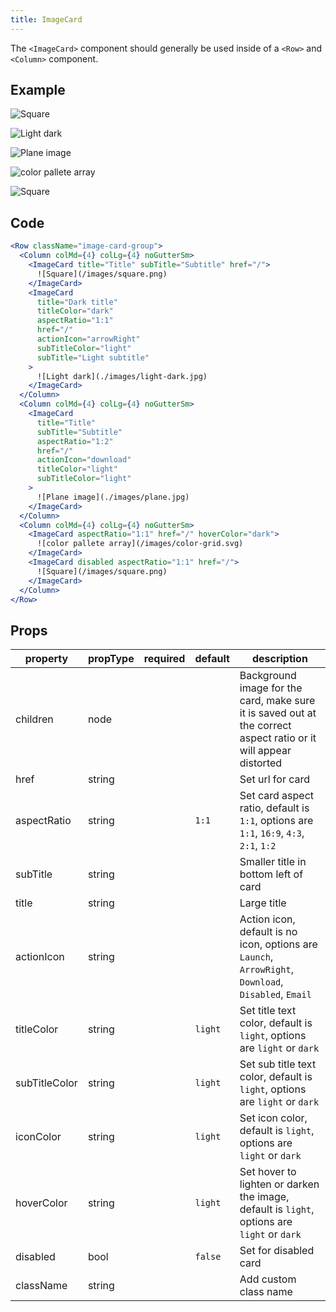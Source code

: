 ```yaml
---
title: ImageCard
---
```


<PageDescription>

The `<ImageCard>` component should generally be used inside of a `<Row>` and `<Column>` component.

</PageDescription>

## Example

<Row className="image-card-group">
<Column colMd={4} colLg={4} noGutterSm>
    <ImageCard
      title="Title"
      subTitle="Subtitle"
      href="/"
      >

![Square](/images/square.png)

  </ImageCard>
  <ImageCard
      title="Dark title"
      titleColor="dark"
      aspectRatio="1:1"
      href="/"
      actionIcon="arrowRight"
      subTitleColor="light"
      subTitle="Light subtitle"
      >

![Light dark](./images/light-dark.jpg)

  </ImageCard>
</Column>
<Column colMd={4} colLg={4} noGutterSm>
    <ImageCard
      title="Title"
      subTitle="Subtitle"
      aspectRatio="1:2"
      href="/"
      actionIcon="download"
      titleColor="light"
      subTitleColor="light"
      >

![Plane image](./images/plane.jpg)

  </ImageCard>
</Column>
<Column colMd={4} colLg={4} noGutterSm>
    <ImageCard
      aspectRatio="1:1"
      href="/"
      hoverColor="dark"
      >

![color pallete array](/images/color-grid.svg)

  </ImageCard>
      <ImageCard
      disabled
      aspectRatio="1:1"
      href="/"
      >

![Square](/images/square.png)

  </ImageCard>
</Column>
</Row>

## Code

```jsx path=components/ImageCard/ImageCard.js src=https://github.com/carbon-design-system/gatsby-theme-carbon/tree/master/packages/gatsby-theme-carbon/src/components/ImageCard
<Row className="image-card-group">
  <Column colMd={4} colLg={4} noGutterSm>
    <ImageCard title="Title" subTitle="Subtitle" href="/">
      ![Square](/images/square.png)
    </ImageCard>
    <ImageCard
      title="Dark title"
      titleColor="dark"
      aspectRatio="1:1"
      href="/"
      actionIcon="arrowRight"
      subTitleColor="light"
      subTitle="Light subtitle"
    >
      ![Light dark](./images/light-dark.jpg)
    </ImageCard>
  </Column>
  <Column colMd={4} colLg={4} noGutterSm>
    <ImageCard
      title="Title"
      subTitle="Subtitle"
      aspectRatio="1:2"
      href="/"
      actionIcon="download"
      titleColor="light"
      subTitleColor="light"
    >
      ![Plane image](./images/plane.jpg)
    </ImageCard>
  </Column>
  <Column colMd={4} colLg={4} noGutterSm>
    <ImageCard aspectRatio="1:1" href="/" hoverColor="dark">
      ![color pallete array](/images/color-grid.svg)
    </ImageCard>
    <ImageCard disabled aspectRatio="1:1" href="/">
      ![Square](/images/square.png)
    </ImageCard>
  </Column>
</Row>
```

## Props

| property      | propType | required | default | description                                                                                                      |
| ------------- | -------- | -------- | ------- | ---------------------------------------------------------------------------------------------------------------- |
| children      | node     |          |         | Background image for the card, make sure it is saved out at the correct aspect ratio or it will appear distorted |
| href          | string   |          |         | Set url for card                                                                                                 |
| aspectRatio   | string   |          | `1:1`   | Set card aspect ratio, default is `1:1`, options are `1:1`, `16:9`, `4:3`, `2:1`, `1:2`                          |
| subTitle      | string   |          |         | Smaller title in bottom left of card                                                                             |
| title         | string   |          |         | Large title                                                                                                      |
| actionIcon    | string   |          |         | Action icon, default is no icon, options are `Launch`, `ArrowRight`, `Download`, `Disabled`, `Email`             |
| titleColor    | string   |          | `light` | Set title text color, default is `light`, options are `light` or `dark`                                          |
| subTitleColor | string   |          | `light` | Set sub title text color, default is `light`, options are `light` or `dark`                                      |
| iconColor     | string   |          | `light` | Set icon color, default is `light`, options are `light` or `dark`                                                |
| hoverColor    | string   |          | `light` | Set hover to lighten or darken the image, default is `light`, options are `light` or `dark`                      |
| disabled      | bool     |          | `false` | Set for disabled card                                                                                            |
| className     | string   |          |         | Add custom class name                                                                                            |
